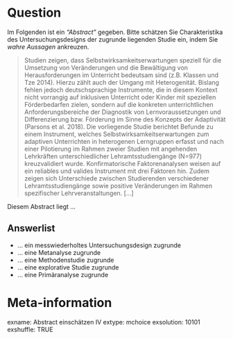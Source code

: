 Question
========
Im Folgenden ist ein _"Abstract"_ gegeben. Bitte schätzen Sie Charakteristika des Untersuchungsdesigns der zugrunde liegenden Studie ein, indem Sie  _wahre Aussagen_ ankreuzen.

> Studien zeigen, dass Selbstwirksamkeitserwartungen speziell für die Umsetzung von Veränderungen und die Bewältigung von Herausforderungen im Unterricht bedeutsam sind (z.B. Klassen und Tze 2014). Hierzu zählt auch der Umgang mit Heterogenität. Bislang fehlen jedoch deutschsprachige Instrumente, die in diesem Kontext nicht vorrangig auf inklusiven Unterricht oder Kinder mit speziellen Förderbedarfen zielen, sondern auf die konkreten unterrichtlichen Anforderungsbereiche der Diagnostik von Lernvoraussetzungen und Differenzierung bzw. Förderung im Sinne des Konzepts der Adaptivität (Parsons et al. 2018). Die vorliegende Studie berichtet Befunde zu einem Instrument, welches Selbstwirksamkeitserwartungen zum adaptiven Unterrichten in heterogenen Lerngruppen erfasst und nach einer Pilotierung im Rahmen zweier Studien mit angehenden Lehrkräften unterschiedlicher Lehramtsstudiengänge (N=977) kreuzvalidiert wurde. Konfirmatorische Faktorenanalysen weisen auf ein reliables und valides Instrument mit drei Faktoren hin. Zudem zeigen sich Unterschiede zwischen Studierenden verschiedener Lehramtsstudiengänge sowie positive Veränderungen im Rahmen spezifischer Lehrveranstaltungen. [...]

Diesem Abstract liegt ...

Answerlist
----------
* ... ein messwiederholtes Untersuchungsdesign zugrunde
* ... eine Metanalyse zugrunde
* ... eine Methodenstudie zugrunde
* ... eine explorative Studie zugrunde
* ... eine Primäranalyse zugrunde






Meta-information
================
exname: Abstract einschätzen IV
extype: mchoice
exsolution: 10101
exshuffle: TRUE
